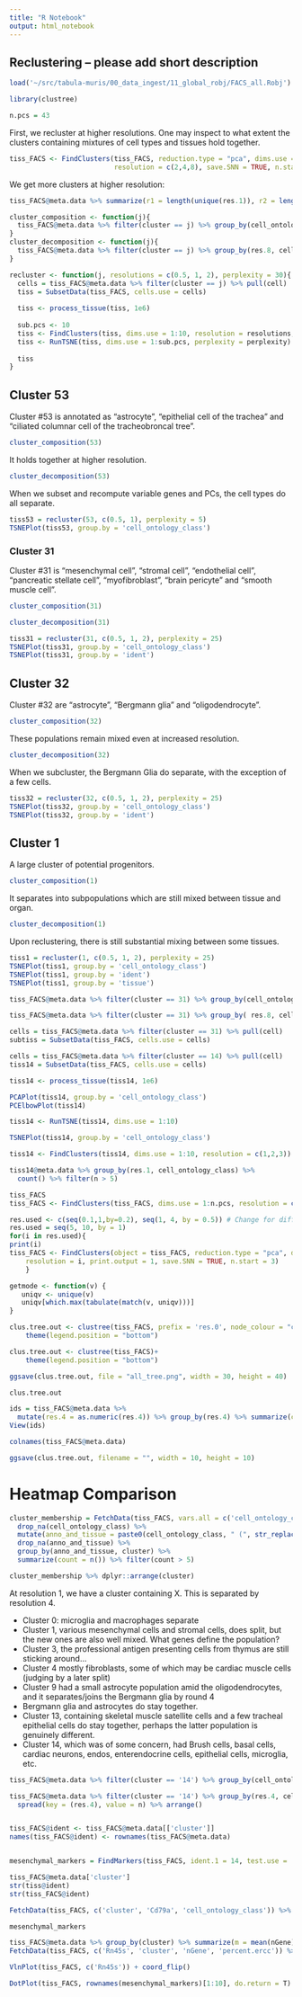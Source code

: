```yaml
---
title: "R Notebook"
output: html_notebook
---
```

## Reclustering -- please add short description

```r
load('~/src/tabula-muris/00_data_ingest/11_global_robj/FACS_all.Robj')
```

```r
library(clustree)

n.pcs = 43
```

First, we recluster at higher resolutions. One may inspect to what extent the clusters containing mixtures of cell types and tissues hold together.

```r
tiss_FACS <- FindClusters(tiss_FACS, reduction.type = "pca", dims.use = 1:n.pcs, 
                          resolution = c(2,4,8), save.SNN = TRUE, n.start = 3)
```

We get more clusters at higher resolution:

```r
tiss_FACS@meta.data %>% summarize(r1 = length(unique(res.1)), r2 = length(unique(res.2)), r4 = length(unique(res.4)), r8 = length(unique(res.8)))
```

```r
cluster_composition <- function(j){
  tiss_FACS@meta.data %>% filter(cluster == j) %>% group_by(cell_ontology_class, tissue) %>% count() %>% filter(n>5)
}
cluster_decomposition <- function(j){
  tiss_FACS@meta.data %>% filter(cluster == j) %>% group_by(res.8, cell_ontology_class, tissue) %>% count() %>% filter(n>5)
}
```


```r
recluster <- function(j, resolutions = c(0.5, 1, 2), perplexity = 30){
  cells = tiss_FACS@meta.data %>% filter(cluster == j) %>% pull(cell)
  tiss = SubsetData(tiss_FACS, cells.use = cells)
  
  tiss <- process_tissue(tiss, 1e6)
  
  sub.pcs <- 10
  tiss <- FindClusters(tiss, dims.use = 1:10, resolution = resolutions, print.output = 1, save.SNN = TRUE, n.start = 3)
  tiss <- RunTSNE(tiss, dims.use = 1:sub.pcs, perplexity = perplexity)
  
  tiss
}
```

## Cluster 53

Cluster #53 is annotated as “astrocyte”, “epithelial cell of the trachea” and “ciliated columnar cell of the tracheobroncal tree”.

```r
cluster_composition(53)
```

It holds together at higher resolution.

```r
cluster_decomposition(53)
```

When we subset and recompute variable genes and PCs, the cell types do all separate.

```r
tiss53 = recluster(53, c(0.5, 1), perplexity = 5)
TSNEPlot(tiss53, group.by = 'cell_ontology_class')
```




### Cluster 31

Cluster #31 is “mesenchymal cell”, “stromal cell”, “endothelial cell”, “pancreatic stellate cell”, “myofibroblast”, “brain pericyte” and “smooth muscle cell”.


```r
cluster_composition(31)
```

```r
cluster_decomposition(31)
```

```r
tiss31 = recluster(31, c(0.5, 1, 2), perplexity = 25)
TSNEPlot(tiss31, group.by = 'cell_ontology_class')
TSNEPlot(tiss31, group.by = 'ident')
```

## Cluster 32

Cluster #32 are “astrocyte”, “Bergmann glia” and “oligodendrocyte”. 


```r
cluster_composition(32)
```

These populations remain mixed even at increased resolution.

```r
cluster_decomposition(32)
```

When we subcluster, the Bergmann Glia do separate, with the exception of a few cells.

```r
tiss32 = recluster(32, c(0.5, 1, 2), perplexity = 25)
TSNEPlot(tiss32, group.by = 'cell_ontology_class')
TSNEPlot(tiss32, group.by = 'ident')
```



## Cluster 1

A large cluster of potential progenitors.

```r
cluster_composition(1)
```

It separates into subpopulations which are still mixed between tissue and organ.

```r
cluster_decomposition(1)
```

Upon reclustering, there is still substantial mixing between some tissues.

```r
tiss1 = recluster(1, c(0.5, 1, 2), perplexity = 25)
TSNEPlot(tiss1, group.by = 'cell_ontology_class')
TSNEPlot(tiss1, group.by = 'ident')
TSNEPlot(tiss1, group.by = 'tissue')
```


















```r
tiss_FACS@meta.data %>% filter(cluster == 31) %>% group_by(cell_ontology_class, tissue) %>% count() %>% filter(n > 5)
```

```r
tiss_FACS@meta.data %>% filter(cluster == 31) %>% group_by( res.8, cell_ontology_class) %>% count() %>% filter(n > 5)
```



```r
cells = tiss_FACS@meta.data %>% filter(cluster == 31) %>% pull(cell)
subtiss = SubsetData(tiss_FACS, cells.use = cells)
```

```r
cells = tiss_FACS@meta.data %>% filter(cluster == 14) %>% pull(cell)
tiss14 = SubsetData(tiss_FACS, cells.use = cells)
```

```r
tiss14 <- process_tissue(tiss14, 1e6)
```

```r
PCAPlot(tiss14, group.by = 'cell_ontology_class')
PCElbowPlot(tiss14)
```

```r
tiss14 <- RunTSNE(tiss14, dims.use = 1:10)
```

```r
TSNEPlot(tiss14, group.by = 'cell_ontology_class')
```

```r
tiss14 <- FindClusters(tiss14, dims.use = 1:10, resolution = c(1,2,3))
```

```r
tiss14@meta.data %>% group_by(res.1, cell_ontology_class) %>% 
  count() %>% filter(n > 5)
```



```r
tiss_FACS
tiss_FACS <- FindClusters(tiss_FACS, dims.use = 1:n.pcs, resolution = c(2,4,8), )
```



```r
res.used <- c(seq(0.1,1,by=0.2), seq(1, 4, by = 0.5)) # Change for different resolution
res.used = seq(5, 10, by = 1)
for(i in res.used){
print(i)
tiss_FACS <- FindClusters(object = tiss_FACS, reduction.type = "pca", dims.use = 1:n.pcs, 
    resolution = i, print.output = 1, save.SNN = TRUE, n.start = 3)
	}
```


```r
getmode <- function(v) {
   uniqv <- unique(v)
   uniqv[which.max(tabulate(match(v, uniqv)))]
}
```


```r
clus.tree.out <- clustree(tiss_FACS, prefix = 'res.0', node_colour = "cell_ontology_class", node_colour_aggr = "getmode")+
    theme(legend.position = "bottom")

clus.tree.out <- clustree(tiss_FACS)+
    theme(legend.position = "bottom")

ggsave(clus.tree.out, file = "all_tree.png", width = 30, height = 40)
```

```r
clus.tree.out
```

```r
ids = tiss_FACS@meta.data %>% 
  mutate(res.4 = as.numeric(res.4)) %>% group_by(res.4) %>% summarize(co = getmode(cell_ontology_class))
View(ids)
```


```r
colnames(tiss_FACS@meta.data)
```


```r
ggsave(clus.tree.out, filename = "", width = 10, height = 10)
```

# Heatmap Comparison

```r
cluster_membership = FetchData(tiss_FACS, vars.all = c('cell_ontology_class','tissue', 'cluster')) %>% 
  drop_na(cell_ontology_class) %>% 
  mutate(anno_and_tissue = paste0(cell_ontology_class, " (", str_replace(tissue, "_", " "), ")")) %>% 
  drop_na(anno_and_tissue) %>% 
  group_by(anno_and_tissue, cluster) %>% 
  summarize(count = n()) %>% filter(count > 5) 
```

```r
cluster_membership %>% dplyr::arrange(cluster)
```

At resolution 1, we have a cluster containing X. This is separated by resolution 4.

* Cluster 0: microglia and macrophages separate
* Cluster 1, various mesenchymal cells and stromal cells, does split, but the new ones are also well mixed. What genes define the population?
* Cluster 3, the professional antigen presenting cells from thymus are still sticking around...
* Cluster 4 mostly fibroblasts, some of which may be cardiac muscle cells (judging by a later split)
* Cluster 9 had a small astrocyte population amid the oligodendrocytes, and it separates/joins the Bergmann glia by round 4
* Bergmann glia and astrocytes do stay together. 
* Cluster 13, containing skeletal muscle satellite cells and a few tracheal epithelial cells do stay together,
perhaps the latter population is genuinely different.
* Cluster 14, which was of some concern, had Brush cells, basal cells, cardiac neurons, endos, enterendocrine cells, epithelial cells, microglia, etc.

```r
tiss_FACS@meta.data %>% filter(cluster == '14') %>% group_by(cell_ontology_class) %>% count() %>% arrange(-n)

tiss_FACS@meta.data %>% filter(cluster == '14') %>% group_by(res.4, cell_ontology_class) %>% count() %>% ungroup() %>%
  spread(key = (res.4), value = n) %>% arrange()
```

```r

```


```r
tiss_FACS@ident <- tiss_FACS@meta.data[['cluster']]
names(tiss_FACS@ident) <- rownames(tiss_FACS@meta.data)


mesenchymal_markers = FindMarkers(tiss_FACS, ident.1 = 14, test.use = 'roc', max.cells.per.ident = 100, print.bar = T)
```
```r
tiss_FACS@meta.data['cluster']
str(tiss@ident)
str(tiss_FACS@ident)
```

```r
FetchData(tiss_FACS, c('cluster', 'Cd79a', 'cell_ontology_class')) %>% filter(cell_ontology_class == 'B cell' & cluster == 14)
```


```r
mesenchymal_markers
```

```r
tiss_FACS@meta.data %>% group_by(cluster) %>% summarize(m = mean(nGene))
FetchData(tiss_FACS, c('Rn45s', 'cluster', 'nGene', 'percent.ercc')) %>% group_by(cluster) %>% summarize(m = mean(nGene), rn = mean(Rn45s), pe = mean(percent.ercc))

VlnPlot(tiss_FACS, c('Rn45s')) + coord_flip()
```


```r
DotPlot(tiss_FACS, rownames(mesenchymal_markers)[1:10], do.return = T)
```



